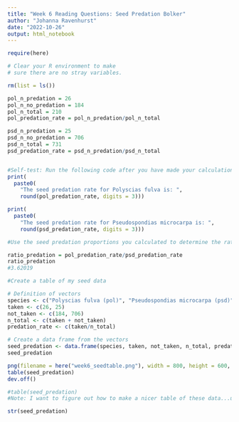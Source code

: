```yaml
---
title: "Week 6 Reading Questions: Seed Predation Bolker"
author: "Johanna Ravenhurst"
date: "2022-10-26"
output: html_notebook
---
```


```r
require(here)
```


```r
# Clear your R environment to make 
# sure there are no stray variables.

rm(list = ls())

pol_n_predation = 26
pol_n_no_predation = 184
pol_n_total = 210
pol_predation_rate = pol_n_predation/pol_n_total

psd_n_predation = 25
psd_n_no_predation = 706
psd_n_total = 731
psd_predation_rate = psd_n_predation/psd_n_total


#Self-test: Run the following code after you have made your calculations. Your rates should match the observed proportions in the Bolker text on page 11.
print(
  paste0(
    "The seed predation rate for Polyscias fulva is: ",
    round(pol_predation_rate, digits = 3))) 

print(
  paste0(
    "The seed predation rate for Pseudospondias microcarpa is: ",
    round(psd_predation_rate, digits = 3)))

#Use the seed predation proportions you calculated to determine the ratio of seed predation proportions.

ratio_predation = pol_predation_rate/psd_predation_rate
ratio_predation
#3.62019

```

```r
#Create a table of my seed data

# Definition of vectors
species <- c("Polyscias fulva (pol)", "Pseudospondias microcarpa (psd)")
taken <- c(26, 25)
not_taken <- c(184, 706)
n_total <- c(taken + not_taken)
predation_rate <- c(taken/n_total)

# Create a data frame from the vectors
seed_predation <- data.frame(species, taken, not_taken, n_total, predation_rate)
seed_predation

png(filename = here("week6_seedtable.png"), width = 800, height = 600, res=180)
table(seed_predation)
dev.off()

#table(seed_predation)
#Note: I want to figure out how to make a nicer table of these data...using the table function like this isn't working

str(seed_predation)

```

